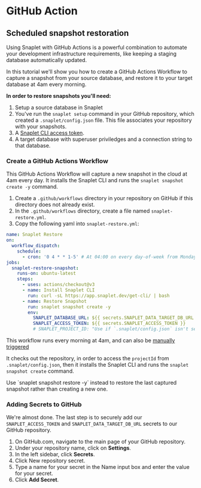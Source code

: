 
# GitHub Action

## Scheduled snapshot restoration

Using Snaplet with GitHub Actions is a powerful combination to automate your development infrastructure requirements, like keeping a staging database automatically updated.

In this tutorial we'll show you how to create a GitHub Actions Workflow to capture a snapshot from your source database, and restore it to your target database at 4am every morning.

**In order to restore snapshots you'll need:**

1. Setup a source database in Snaplet
2. You've run the `snaplet setup` command in your GitHub repository, which created a `.snaplet/config.json` file. This file associates your repository with your snapshots.
3. A [Snaplet CLI access token](https://app.snaplet.dev/access-token/cli).
4. A target database with superuser priviledges and a connection string to that database.

### Create a GitHub Actions Workflow

This GitHub Actions Workflow will capture a new snapshot in the cloud at 4am every day.
It installs the Snaplet CLI and runs the `snaplet snapshot create -y` command.

1. Create a `.github/workflows` directory in your repository on GitHub if this directory does not already exist.
2. In the `.github/workflows` directory, create a file named `snaplet-restore.yml`.
3. Copy the following yaml into `snaplet-restore.yml`:

```yaml .github/workflows/snaplet-restore.yml
name: Snaplet Restore
on:
  workflow_dispatch:
    schedule:
      - cron: '0 4 * * 1-5' # At 04:00 on every day-of-week from Monday through Friday.
jobs:
  snaplet-restore-snapshot:
    runs-on: ubuntu-latest
    steps:
      - uses: actions/checkout@v3
      - name: Install Snaplet CLI
        run: curl -sL https://app.snaplet.dev/get-cli/ | bash
      - name: Restore Snapshot
        run: snaplet snapshot create -y
        env:
          SNAPLET_DATABASE_URL: ${{ secrets.SNAPLET_DATA_TARGET_DB_URL }}
          SNAPLET_ACCESS_TOKEN: ${{ secrets.SNAPLET_ACCESS_TOKEN }}
          # SNAPLET_PROJECT_ID: "Use if `.snaplet/config.json` isn't setup."
```

This workflow runs every morning at 4am, and can also be [manually triggered](https://docs.github.com/en/actions/managing-workflow-runs/manually-running-a-workflow#running-a-workflow)

It checks out the repository, in order to access the `projectId` from `.snaplet/config.json`, then it installs the Snaplet CLI and runs the `snaplet snapshot create` command.

<Callout type="info">
Use `snaplet snapshot restore -y` instead to restore the last captured snapshot rather than creating a new one.
</Callout>

### Adding Secrets to GitHub

We're almost done. The last step is to securely add our `SNAPLET_ACCESS_TOKEN` and `SNAPLET_DATA_TARGET_DB_URL` secrets to our GitHub repository.

1. On GitHub.com, navigate to the main page of your GitHub repository.
2. Under your repository name, click on **Settings**.
3. In the left sidebar, click **Secrets**.
4. Click New repository secret.
5. Type a name for your secret in the Name input box and enter the value for your secret.
7. Click **Add Secret**.
